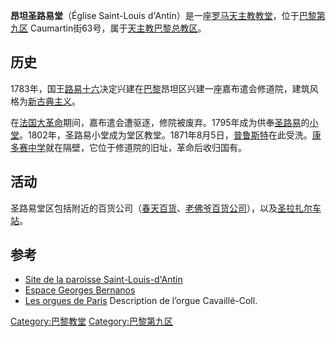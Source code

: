 {{Infobox religious building
 | building_name    = 昂坦圣路易堂
 | image          = Église Saint-Louis-d'Antin 2.jpg
 | ville          = [[巴黎|巴黎]]
 | région         = [[法兰西岛|法兰西岛]]
 | département    = [[巴黎|巴黎]]
 | culte          = [[罗马天主教|罗马天主教]]
 | rattachement   = [[天主教巴黎总教区|天主教巴黎总教区]]
}}
'''昂坦圣路易堂'''（Église Saint-Louis d'Antin）是一座[[罗马天主教|罗马天主教]][[教堂|教堂]]，位于[[巴黎第九区|巴黎第九区]] Caumartin街63号，属于[[天主教巴黎总教区|天主教巴黎总教区]]。

==历史 ==
1783年，国王[[路易十六|路易十六]]决定兴建在[[巴黎|巴黎]]昂坦区兴建一座嘉布遣会修道院，建筑风格为[[新古典主义建筑|新古典主义]]。 

在[[法国大革命|法国大革命]]期间，嘉布遣会遭驱逐，修院被废弃。1795年成为供奉[[路易九世|圣路易]]的[[小堂|小堂]]。1802年，圣路易小堂成为堂区教堂。1871年8月5日，[[普鲁斯特|普鲁斯特]]在此受洗。[[康多赛中学|康多赛中学]]就在隔壁，它位于修道院的旧址，革命后收归国有。

== 活动 ==
圣路易堂区包括附近的百货公司（[[春天百货|春天百货]]、[[老佛爷百货公司|老佛爷百货公司]]），以及[[圣拉扎尔车站|圣拉扎尔车站]]。

== 参考 ==
{{References}}
* [http://www.saintlouisantin.fr/ Site de la paroisse Saint-Louis-d'Antin] {{Wayback|url=http://www.saintlouisantin.fr/ |date=20210316142722 }}
* [http://www.espace-bernanos.com/ Espace Georges Bernanos] {{Wayback|url=http://www.espace-bernanos.com/ |date=20201201074640 }}
* [http://orgue.free.fr/anglais/a9o6.html Les orgues de Paris] {{Wayback|url=http://orgue.free.fr/anglais/a9o6.html |date=20160303170435 }} Description de l’orgue Cavaillé-Coll.

[[Category:巴黎教堂|Category:巴黎教堂]]
[[Category:巴黎第九区|Category:巴黎第九区]]